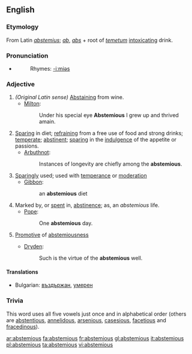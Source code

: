 ==English==

===Etymology===
From Latin ''[[abstemius]]''; ''[[ab]]'', ''[[abs]]'' + root of ''[[temetum]]'' [[intoxicating]] drink.

===Pronunciation===
*{{IPA|/æbˈstɛmi.əs/}}
*:Rhymes: [[Rhymes:English:-iːmiəs|-iːmiəs]]

===Adjective===
{{en-adj}}

# ''(Original Latin sense)'' [[abstaining|Abstaining]] from wine.
#* [[Milton]]:
#*: Under his special eye '''Abstemious''' I grew up and thrived amain.
# [[sparing|Sparing]] in diet; [[refraining]] from a free use of food and strong drinks; [[temperate]]; [[abstinent]]; [[sparing]] in the [[indulgence]] of the appetite or passions.
#* [[Arbuthnot]]:
#*: Instances of longevity are chiefly among the '''abstemious'''.
# [[sparing|Sparingly]] used; used with [[temperance]] or [[moderation]]
#* [[Gibbon]]:
#*: an '''abstemious''' diet
# Marked by, or [[spent]] in, [[abstinence]]; as, an ''abstemious'' life.
#* [[Pope]]:
#*: One '''abstemious''' day. 
# {{rare}} [[Promotive]] of [[abstemiousness]]
#* [[Dryden]]:
#*: Such is the virtue of the '''abstemious''' well.
{{seeCites}}

====Translations====
{{top}}
*Bulgarian: [[въздържан]], [[умерен]]
{{mid}}
{{bottom}}

===Trivia===
This word uses all five vowels just once and in alphabetical order (others are [[abstentious]], [[annelidous]], [[arsenious]], [[casesious]], [[facetious]] and [[fracedinous]]).

[[ar:abstemious]]
[[fa:abstemious]]
[[fr:abstemious]]
[[gl:abstemious]]
[[it:abstemious]]
[[pl:abstemious]]
[[ta:abstemious]]
[[vi:abstemious]]